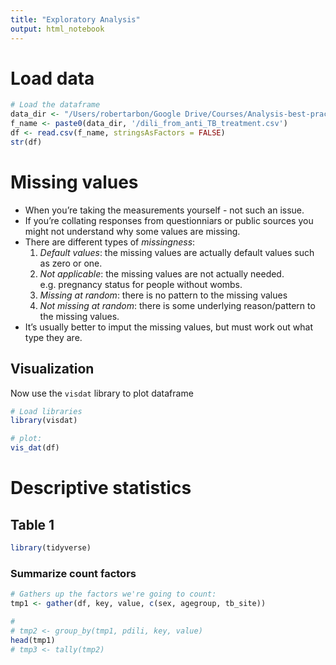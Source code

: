 ```yaml
---
title: "Exploratory Analysis"
output: html_notebook
---
```


# Load data
```r
# Load the dataframe
data_dir <- "/Users/robertarbon/Google Drive/Courses/Analysis-best-practice/data/original"
f_name <- paste0(data_dir, '/dili_from_anti_TB_treatment.csv')
df <- read.csv(f_name, stringsAsFactors = FALSE)
str(df)
```


# Missing values

* When you're taking the measurements yourself - not such an issue. 
* If you're collating responses from questionniars or public sources you might not understand why some values are missing. 
* There are different types of *missingness*:
  1. *Default values*: the missing values are actually default values such as zero or one. 
  2. *Not applicable*: the missing values are not actually needed. e.g. pregnancy status for people without wombs. 
  3. *Missing at random*: there is no pattern to the missing values
  5. *Not missing at random*: there is some underlying reason/pattern to the missing values. 
  
* It's usually better to imput the missing values, but must work out what type they are.

## Visualization


Now use the `visdat` library to plot dataframe

```r
# Load libraries
library(visdat)

# plot: 
vis_dat(df)

```

# Descriptive statistics

## Table 1

```r
library(tidyverse)
```

### Summarize count factors 

```r
# Gathers up the factors we're going to count: 
tmp1 <- gather(df, key, value, c(sex, agegroup, tb_site))

#
# tmp2 <- group_by(tmp1, pdili, key, value)
head(tmp1)
# tmp3 <- tally(tmp2)


```




